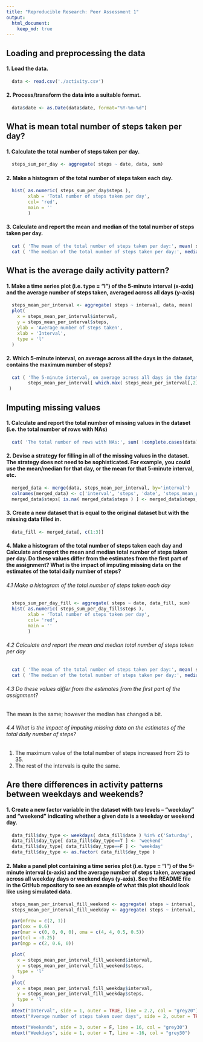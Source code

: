 ```yaml
---
title: "Reproducible Research: Peer Assessment 1"
output: 
  html_document:
    keep_md: true
---
```

## Loading and preprocessing the data
#### 1. Load the data.

```r
  data <- read.csv('./activity.csv')
```

#### 2. Process/transform the data into a suitable format.
```r
  data$date <- as.Date(data$date, format="%Y-%m-%d")
```

## What is mean total number of steps taken per day?
#### 1. Calculate the total number of steps taken per day.
```r
  steps_sum_per_day <- aggregate( steps ~ date, data, sum)
```

#### 2. Make a histogram of the total number of steps taken each day.
```r
  hist( as.numeric( steps_sum_per_day$steps ), 
        xlab = 'Total number of steps taken per day',
        col= 'red',
        main = ''
        )
```

#### 3. Calculate and report the mean and median of the total number of steps taken per day.
```r
  cat ( 'The mean of the total number of steps taken per day:', mean( steps_sum_per_day$steps ) )
  cat ( 'The median of the total number of steps taken per day:', median( steps_sum_per_day$steps ) )
```

## What is the average daily activity pattern?
#### 1. Make a time series plot (i.e. type = "l") of the 5-minute interval (x-axis) and the average number of steps taken, averaged across all days (y-axis)
```r
  steps_mean_per_interval <- aggregate( steps ~ interval, data, mean)
  plot( 
    x = steps_mean_per_interval$interval, 
    y = steps_mean_per_interval$steps,
    ylab = 'Average number of steps taken',
    xlab = 'Interval',
    type = 'l'
  )
```

#### 2. Which 5-minute interval, on average across all the days in the dataset, contains the maximum number of steps?
```r
  cat ( 'The 5-minute interval, on average across all days in the datatset, containing the maximum number of steps:',   
        steps_mean_per_interval[ which.max( steps_mean_per_interval[,2] ), 1]
 )
```

## Imputing missing values

#### 1. Calculate and report the total number of missing values in the dataset (i.e. the total number of rows with NAs)
```r
  cat( 'The total number of rows with NAs:', sum( !complete.cases(data) ) )
```

#### 2. Devise a strategy for filling in all of the missing values in the dataset. The strategy does not need to be sophisticated. For example, you could use the mean/median for that day, or the mean for that 5-minute interval, etc.
```r
  merged_data <- merge(data, steps_mean_per_interval, by='interval') 
  colnames(merged_data) <- c('interval', 'steps', 'date', 'steps_mean_per_interval')
  merged_data$steps[ is.na( merged_data$steps ) ] <- merged_data$steps_mean_per_interval[ is.na( merged_data$steps ) ]
```

#### 3. Create a new dataset that is equal to the original dataset but with the missing data filled in.
```r
  data_fill <- merged_data[, c(1:3)]
```

#### 4. Make a histogram of the total number of steps taken each day and Calculate and report the mean and median total number of steps taken per day. Do these values differ from the estimates from the first part of the assignment? What is the impact of imputing missing data on the estimates of the total daily number of steps?
###### 4.1 Make a histogram of the total number of steps taken each day
```r
  steps_sum_per_day_fill <- aggregate( steps ~ date, data_fill, sum)
  hist( as.numeric( steps_sum_per_day_fill$steps ), 
        xlab = 'Total number of steps taken per day',
        col= 'red',
        main = ''
        )
```

###### 4.2 Calculate and report the mean and median total number of steps taken per day
```r
  cat ( 'The mean of the total number of steps taken per day:', mean( steps_sum_per_day_fill$steps ) )
  cat ( 'The median of the total number of steps taken per day:', median( steps_sum_per_day_fill$steps ) )
```

###### 4.3 Do these values differ from the estimates from the first part of the assignment? 
The mean is the same; however the median has changed a bit.

###### 4.4 What is the impact of imputing missing data on the estimates of the total daily number of steps?
1. The maximum value of the total number of steps increased from 25 to 35.
2. The rest of the intervals is quite the same.

## Are there differences in activity patterns between weekdays and weekends?
#### 1. Create a new factor variable in the dataset with two levels – “weekday” and “weekend” indicating whether a given date is a weekday or weekend day.
```r
  data_fill$day_type <- weekdays( data_fill$date ) %in% c('Saturday', 'Sunday')
  data_fill$day_type[ data_fill$day_type==T ] <- 'weekend'
  data_fill$day_type[ data_fill$day_type==F ] <- 'weekday'
  data_fill$day_type <- as.factor( data_fill$day_type )
```

#### 2. Make a panel plot containing a time series plot (i.e. type = "l") of the 5-minute interval (x-axis) and the average number of steps taken, averaged across all weekday days or weekend days (y-axis). See the README file in the GitHub repository to see an example of what this plot should look like using simulated data.
```r
  steps_mean_per_interval_fill_weekend <- aggregate( steps ~ interval, data_fill[ data_fill$day_type == 'weekend', ], mean)
  steps_mean_per_interval_fill_weekday <- aggregate( steps ~ interval, data_fill[ data_fill$day_type == 'weekday', ], mean)

  par(mfrow = c(2, 1))
  par(cex = 0.6)
  par(mar = c(0, 0, 0, 0), oma = c(4, 4, 0.5, 0.5))
  par(tcl = -0.25)
  par(mgp = c(2, 0.6, 0))
    
  plot(
    x = steps_mean_per_interval_fill_weekend$interval, 
    y = steps_mean_per_interval_fill_weekend$steps,
    type = 'l'
  )
  plot( 
    x = steps_mean_per_interval_fill_weekday$interval, 
    y = steps_mean_per_interval_fill_weekday$steps,
    type = 'l'
  )
  mtext("Interval", side = 1, outer = TRUE, line = 2.2, col = "grey20")
  mtext("Average number of steps taken over days", side = 2, outer = TRUE, line = 2.2, col = "grey20")

  mtext("Weekends", side = 3, outer = F, line = 16, col = "grey30")
  mtext("Weekdays", side = 1, outer = T, line = -16, col = "grey30")

```